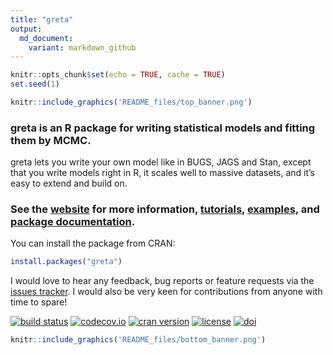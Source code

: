 ```yaml
---
title: "greta"
output:
  md_document:
    variant: markdown_github
---
```


```r
knitr::opts_chunk$set(echo = TRUE, cache = TRUE)
set.seed(1)
```

```r
knitr::include_graphics('README_files/top_banner.png')
```

### greta is an R package for writing statistical models and fitting them by MCMC.

greta lets you write your own model like in BUGS, JAGS and Stan, except that you write models right in R, it scales well to massive datasets, and it's easy to extend and build on.

### See the [website](https://goldingn.github.io/greta/) for more information,  [tutorials](https://goldingn.github.io/greta/get_started.html), [examples](https://goldingn.github.io/greta/example_models.html), and [package documentation](https://goldingn.github.io/greta/reference-index.html).

You can install the package from CRAN:
```r
install.packages("greta")
```

I would love to hear any feedback, bug reports or feature requests via the [issues tracker](https://github.com/goldingn/greta/issues). I would also be very keen for contributions from anyone with time to spare!


[![build status](https://travis-ci.org/goldingn/greta.svg?branch=master)](https://travis-ci.org/goldingn/greta)
[![codecov.io](https://codecov.io/github/goldingn/greta/coverage.svg?branch=master)](https://codecov.io/github/goldingn/greta?branch=master)
[![cran version](http://www.r-pkg.org/badges/version/greta)](https://cran.rstudio.com/web/packages/greta)
[![license](https://img.shields.io/badge/License-Apache%202.0-blue.svg)](https://opensource.org/licenses/Apache-2.0)
[![doi](https://zenodo.org/badge/73758247.svg)](https://zenodo.org/badge/latestdoi/73758247)
```r
knitr::include_graphics('README_files/bottom_banner.png')
```
